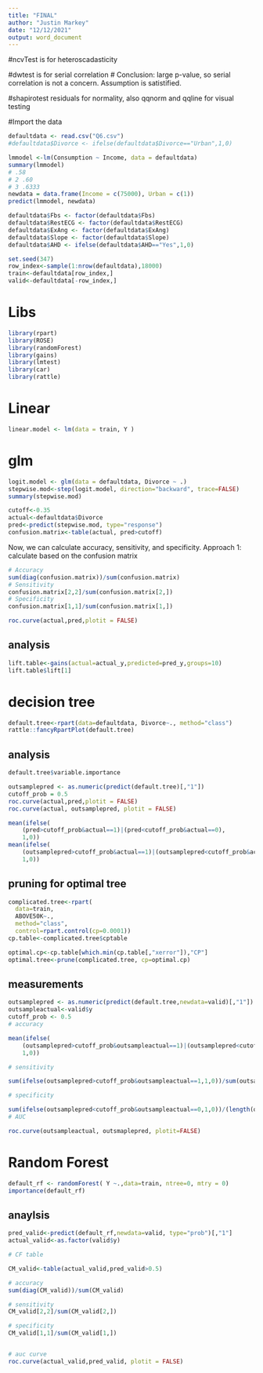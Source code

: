 ```yaml
---
title: "FINAL"
author: "Justin Markey"
date: "12/12/2021"
output: word_document
---
```

#ncvTest is for heteroscadasticity 

#dwtest is for serial correlation # Conclusion: large p-value, so serial correlation is not a concern. Assumption is satistified.

#shapirotest residuals for normality, also qqnorm and qqline for visual testing


#Import the data

```r
defaultdata <- read.csv("Q6.csv")
#defaultdata$Divorce <- ifelse(defaultdata$Divorce=="Urban",1,0)
```


```r
lmmodel <-lm(Consumption ~ Income, data = defaultdata)
summary(lmmodel)
# .58
# 2 .60
# 3 .6333
newdata = data.frame(Income = c(75000), Urban = c(1))
predict(lmmodel, newdata)
```


```r
defaultdata$Fbs <- factor(defaultdata$Fbs)
defaultdata$RestECG <- factor(defaultdata$RestECG)
defaultdata$ExAng <- factor(defaultdata$ExAng)
defaultdata$Slope <- factor(defaultdata$Slope)
defaultdata$AHD <- ifelse(defaultdata$AHD=="Yes",1,0)

set.seed(347)
row_index<-sample(1:nrow(defaultdata),18000)
train<-defaultdata[row_index,]
valid<-defaultdata[-row_index,]

```

# Libs
```r
library(rpart)
library(ROSE)
library(randomForest)
library(gains)
library(lmtest)
library(car)
library(rattle)
```

# Linear
```r
linear.model <- lm(data = train, Y )
```

# glm
```r
logit.model <- glm(data = defaultdata, Divorce ~ .)
stepwise.mod<-step(logit.model, direction="backward", trace=FALSE)
summary(stepwise.mod)

```

```r
cutoff<-0.35
actual<-defaultdata$Divorce
pred<-predict(stepwise.mod, type="response")
confusion.matrix<-table(actual, pred>cutoff)

```

Now, we can calculate accuracy, sensitivity, and specificity.
Approach 1: calculate based on the confusion matrix
```r
# Accuracy
sum(diag(confusion.matrix))/sum(confusion.matrix)
# Sensitivity
confusion.matrix[2,2]/sum(confusion.matrix[2,])
# Specificity
confusion.matrix[1,1]/sum(confusion.matrix[1,])
```

```r
roc.curve(actual,pred,plotit = FALSE)
```


## analysis
```r
lift.table<-gains(actual=actual_y,predicted=pred_y,groups=10)
lift.table$lift[1]
```

# decision tree
```r
default.tree<-rpart(data=defaultdata, Divorce~., method="class")
rattle::fancyRpartPlot(default.tree)
```
## analysis
```r
default.tree$variable.importance

```

```r
outsamplepred <- as.numeric(predict(default.tree)[,"1"])
cutoff_prob = 0.5
roc.curve(actual,pred,plotit = FALSE)
roc.curve(actual, outsamplepred, plotit = FALSE)

mean(ifelse(
    (pred>cutoff_prob&actual==1)|(pred<cutoff_prob&actual==0),
    1,0))
mean(ifelse(
    (outsamplepred>cutoff_prob&actual==1)|(outsamplepred<cutoff_prob&actual==0),
    1,0))
```


## pruning for optimal tree
```r
complicated.tree<-rpart(
  data=train,
  ABOVE50K~.,
  method="class",
  control=rpart.control(cp=0.0001))
cp.table<-complicated.tree$cptable

optimal.cp<-cp.table[which.min(cp.table[,"xerror"]),"CP"]
optimal.tree<-prune(complicated.tree, cp=optimal.cp)
```

## measurements
```r
outsamplepred <- as.numeric(predict(default.tree,newdata=valid)[,"1"]) #need y =1 probability
outsampleactual<-valid$y
cutoff_prob <- 0.5
# accuracy

mean(ifelse(
    (outsamplepred>cutoff_prob&outsampleactual==1)|(outsamplepred<cutoff_prob&outsampleactual==0),
    1,0))

# sensitivity

sum(ifelse(outsamplepred>cutoff_prob&outsampleactual==1,1,0))/sum(outsampleactual)

# specificity

sum(ifelse(outsamplepred<cutoff_prob&outsampleactual==0,1,0))/(length(outsampleactual)-sum(outsampleactual))
# AUC

roc.curve(outsampleactual, outsmaplepred, plotit=FALSE)
```


# Random Forest
```r

default_rf <- randomForest( Y ~.,data=train, ntree=0, mtry = 0)
importance(default_rf)
```
## anaylsis
```r
pred_valid<-predict(default_rf,newdata=valid, type="prob")[,"1"]
actual_valid<-as.factor(valid$y)

# CF table

CM_valid<-table(actual_valid,pred_valid>0.5)

# accuracy
sum(diag(CM_valid))/sum(CM_valid)

# sensitivity
CM_valid[2,2]/sum(CM_valid[2,])

# specificity
CM_valid[1,1]/sum(CM_valid[1,])


# auc curve
roc.curve(actual_valid,pred_valid, plotit = FALSE)
```


